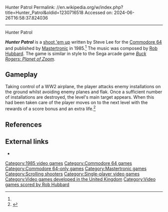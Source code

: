 Hunter Patrol
Permalink: //en.wikipedia.org/w/index.php?title=Hunter_Patrol&oldid=1230716518
Accessed on: 2024-06-26T16:58:37.824036



------
Hunter Patrol
{{Short description|1985 video game}}
{{Infobox video game
|title          =
|image          =[[File:HunterPatrolGame.gif|250px|Hunter Patrol]]
|caption        =Title screen
|developer      =
|publisher      = [[Mastertronic]]<ref name=lemon>{{lemon64 game|name=Hunter Patrol|id=1250}}</ref>
|released       ={{vgrelease|NA|1985|EU|1985}}
|genre          =[[Shoot 'em up]]
|modes          =[[Single-player video game|Single-player]]
|platforms      =[[Commodore 64]]
|designer       =Steve Lee<ref name="giantlist">{{cite web|last1=Hague|first1=James|title=The Giant List of Classic Game Programmers|url=https://dadgum.com/giantlist/}}</ref>
|composer       =[[Rob Hubbard]]
}}

'''''Hunter Patrol''''' is a [[shoot 'em up]] written by Steve Lee for the [[Commodore 64]] and published by [[Mastertronic]] in 1985.<ref name="giantlist"/> The music was composed by [[Rob Hubbard]]. The game is similar in style to the Sega arcade game ''[[Buck Rogers: Planet of Zoom]]''.

==Gameplay==
Taking control of a WW2 airplane, the player attacks enemy installations on the ground whilst avoiding enemy planes and flak. Once a sufficient number of installations are destroyed, the level's main target appears. When this had been taken care of the player moves on to the next level with the rewards of a score bonus and an extra life.<ref>{{cite journal|title=Zzap64|issue=7|url=http://www.zzap64.co.uk/cgi-bin/displaypage.pl?issue=007&amp;page=052&amp;thumbstart=0&amp;magazine=zzap&amp;check=1}}</ref>

==References==
{{reflist}}

==External links==
*{{lemon64 game|name=Hunter Patrol|id=1250}}


[[Category:1985 video games]]
[[Category:Commodore 64 games]]
[[Category:Commodore 64-only games]]
[[Category:Mastertronic games]]
[[Category:Scrolling shooters]]
[[Category:Single-player video games]]
[[Category:Video games developed in the United Kingdom]]
[[Category:Video games scored by Rob Hubbard]]
{{Scroll-shooter-videogame-stub}}